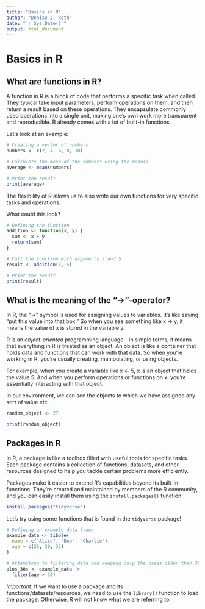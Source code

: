 ```yaml
---
title: "Basics in R"
author: "Denise J. Roth"
date: "`r Sys.Date()`"
output: html_document
---
```

# Basics in R


## What are functions in R? 

A function in R is a block of code that performs a specific task when called. They typical take input parameters, perform operations on them, and then return a result based on these operations. They encapsulate commonly used operations into a single unit, making one's own work more transparent and reproducible. 
R already comes with a lot of built-in functions. 

Let's look at an example:


```r
# Creating a vector of numbers
numbers <- c(2, 4, 6, 8, 10)

# Calculate the mean of the numbers using the mean()
average <- mean(numbers)

# Print the result
print(average)
```

The flexibility of R allows us to also write our own functions for very specific tasks and operations. 

What could this look?

```r
# Defining the function
addition <- function(x, y) {
  sum <- x + y
  return(sum)
}

# Call the function with arguments 3 and 5
result <- addition(3, 5)

# Print the result
print(result)
```

## What is the meaning of the "->"-operator?

In R, the "->" symbol is used for assigning values to variables. It's like saying "put this value into that box." So when you see something like x -> y, it means the value of x is stored in the variable y.

R is an _object-oriented_ programming language - in simple terms, it means that everything in R is treated as an object. An object is like a container that holds data and functions that can work with that data. So when you're working in R, you're usually creating, manipulating, or using objects.

For example, when you create a variable like x <- 5, x is an object that holds the value 5. And when you perform operations or functions on x, you're essentially interacting with that object.

In our environment, we can see the objects to which we have assigned any sort of value etc.


```r
random_object <- 27

print(random_object)
```

## Packages in R

In R, a package is like a toolbox filled with useful tools for specific tasks. Each package contains a collection of functions, datasets, and other resources designed to help you tackle certain problems more efficiently.

Packages make it easier to extend R's capabilities beyond its built-in functions. They're created and maintained by members of the R community, and you can easily install them using the ```install.packages()``` function.


```r
install.packages("tidyverse")
```


Let's try using some functions that is found in the ```tidyverse``` package!


```r

# Defining an example data frame
example_data <- tibble(
  name = c("Alice", "Bob", "Charlie"),
  age = c(25, 30, 35)
)

# Attemptong to filtering data and keeping only the cases older than 30
plus_30s <- example_data |> 
  filter(age > 30)
```

*Important*: If we want to use a package and its functions/datasets/resources, we need to use the ```library()``` function to load the package. Otherwise, R will not know what we are referring to. 


